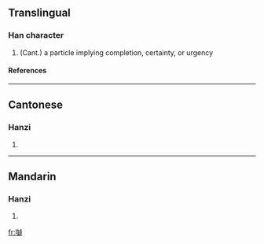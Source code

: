 ==Translingual==
===Han character===
{{Han char|rn=30|rad=口|as=17|sn=20|four=|canj=口人山木 (ROUD)}}
# (Cant.) a particle implying completion, certainty, or urgency
====References====
{{Han ref|kx=0214.151|hdz=10704.030|uh=56B9|ud=22201}}
----
==Cantonese==
===Hanzi===
{{yue-hanzi|jyut=|y=la3}}
# {{defn|Cantonese}}
----
==Mandarin==
===Hanzi===
{{cmn-hanzi|pin=[[lā]] (la1)|wg=la<sup>1</sup>}}
# {{defn|Mandarin}}

[[fr:嚹]]
